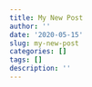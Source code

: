```yaml
---
title: My New Post
author: ''
date: '2020-05-15'
slug: my-new-post
categories: []
tags: []
description: ''
---
```

